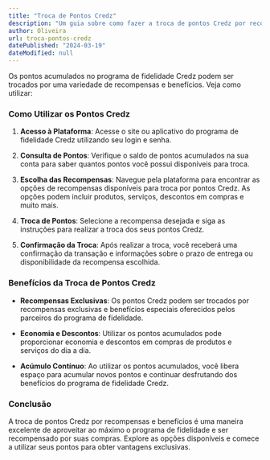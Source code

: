 ```yaml
---
title: "Troca de Pontos Credz"
description: "Um guia sobre como fazer a troca de pontos Credz por recompensas e benefícios, incluindo instruções sobre como utilizar os pontos acumulados."
author: Oliveira
url: troca-pontos-credz
datePublished: "2024-03-19"
dateModified: null
---
```


Os pontos acumulados no programa de fidelidade Credz podem ser trocados por uma variedade de recompensas e benefícios. Veja como utilizar:

### Como Utilizar os Pontos Credz

1. **Acesso à Plataforma**: Acesse o site ou aplicativo do programa de fidelidade Credz utilizando seu login e senha.

2. **Consulta de Pontos**: Verifique o saldo de pontos acumulados na sua conta para saber quantos pontos você possui disponíveis para troca.

3. **Escolha das Recompensas**: Navegue pela plataforma para encontrar as opções de recompensas disponíveis para troca por pontos Credz. As opções podem incluir produtos, serviços, descontos em compras e muito mais.

4. **Troca de Pontos**: Selecione a recompensa desejada e siga as instruções para realizar a troca dos seus pontos Credz.

5. **Confirmação da Troca**: Após realizar a troca, você receberá uma confirmação da transação e informações sobre o prazo de entrega ou disponibilidade da recompensa escolhida.

### Benefícios da Troca de Pontos Credz

- **Recompensas Exclusivas**: Os pontos Credz podem ser trocados por recompensas exclusivas e benefícios especiais oferecidos pelos parceiros do programa de fidelidade.

- **Economia e Descontos**: Utilizar os pontos acumulados pode proporcionar economia e descontos em compras de produtos e serviços do dia a dia.

- **Acúmulo Contínuo**: Ao utilizar os pontos acumulados, você libera espaço para acumular novos pontos e continuar desfrutando dos benefícios do programa de fidelidade Credz.

### Conclusão

A troca de pontos Credz por recompensas e benefícios é uma maneira excelente de aproveitar ao máximo o programa de fidelidade e ser recompensado por suas compras. Explore as opções disponíveis e comece a utilizar seus pontos para obter vantagens exclusivas.
